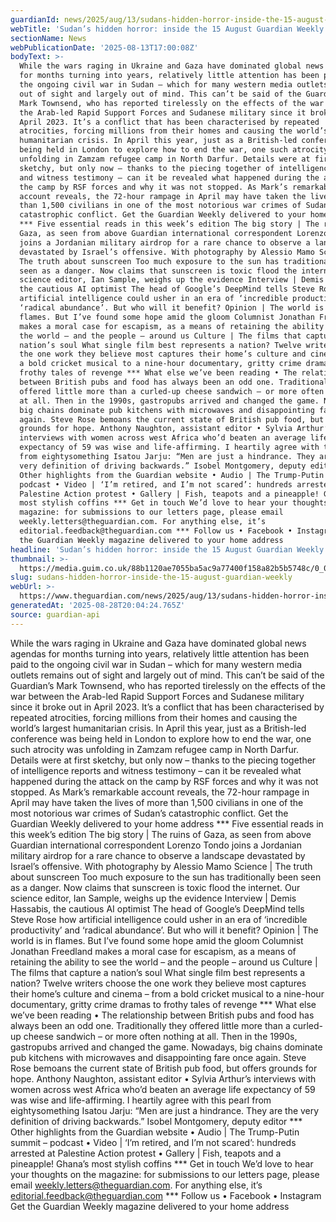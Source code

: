 ```yaml
---
guardianId: news/2025/aug/13/sudans-hidden-horror-inside-the-15-august-guardian-weekly
webTitle: 'Sudan’s hidden horror: inside the 15 August Guardian Weekly'
sectionName: News
webPublicationDate: '2025-08-13T17:00:08Z'
bodyText: >-
  While the wars raging in Ukraine and Gaza have dominated global news agendas
  for months turning into years, relatively little attention has been paid to
  the ongoing civil war in Sudan – which for many western media outlets remains
  out of sight and largely out of mind. This can’t be said of the Guardian’s
  Mark Townsend, who has reported tirelessly on the effects of the war between
  the Arab-led Rapid Support Forces and Sudanese military since it broke out in
  April 2023. It’s a conflict that has been characterised by repeated
  atrocities, forcing millions from their homes and causing the world’s largest
  humanitarian crisis. In April this year, just as a British-led conference was
  being held in London to explore how to end the war, one such atrocity was
  unfolding in Zamzam refugee camp in North Darfur. Details were at first
  sketchy, but only now – thanks to the piecing together of intelligence reports
  and witness testimony – can it be revealed what happened during the attack on
  the camp by RSF forces and why it was not stopped. As Mark’s remarkable
  account reveals, the 72-hour rampage in April may have taken the lives of more
  than 1,500 civilians in one of the most notorious war crimes of Sudan’s
  catastrophic conflict. Get the Guardian Weekly delivered to your home address
  *** Five essential reads in this week’s edition The big story | The ruins of
  Gaza, as seen from above Guardian international correspondent Lorenzo Tondo
  joins a Jordanian military airdrop for a rare chance to observe a landscape
  devastated by Israel’s offensive. With photography by Alessio Mamo Science |
  The truth about sunscreen Too much exposure to the sun has traditionally been
  seen as a danger. Now claims that sunscreen is toxic flood the internet. Our
  science editor, Ian Sample, weighs up the evidence Interview | Demis Hassabis,
  the cautious AI optimist The head of Google’s DeepMind tells Steve Rose how
  artificial intelligence could usher in an era of ‘incredible productivity’ and
  ‘radical abundance’. But who will it benefit? Opinion | The world is in
  flames. But I’ve found some hope amid the gloom Columnist Jonathan Freedland
  makes a moral case for escapism, as a means of retaining the ability to see
  the world – and the people – around us Culture | The films that capture a
  nation’s soul What single film best represents a nation? Twelve writers choose
  the one work they believe most captures their home’s culture and cinema – from
  a bold cricket musical to a nine-hour documentary, gritty crime dramas to
  frothy tales of revenge *** What else we’ve been reading • The relationship
  between British pubs and food has always been an odd one. Traditionally they
  offered little more than a curled-up cheese sandwich – or more often nothing
  at all. Then in the 1990s, gastropubs arrived and changed the game. Nowadays,
  big chains dominate pub kitchens with microwaves and disappointing fare once
  again. Steve Rose bemoans the current state of British pub food, but offers
  grounds for hope. Anthony Naughton, assistant editor • Sylvia Arthur’s
  interviews with women across west Africa who’d beaten an average life
  expectancy of 59 was wise and life-affirming. I heartily agree with this pearl
  from eightysomething Isatou Jarju: “Men are just a hindrance. They are the
  very definition of driving backwards.” Isobel Montgomery, deputy editor ***
  Other highlights from the Guardian website • Audio | The Trump-Putin summit –
  podcast • Video | ‘I’m retired, and I’m not scared’: hundreds arrested at
  Palestine Action protest • Gallery | Fish, teapots and a pineapple! Ghana’s
  most stylish coffins *** Get in touch We’d love to hear your thoughts on the
  magazine: for submissions to our letters page, please email
  weekly.letters@theguardian.com. For anything else, it’s
  editorial.feedback@theguardian.com *** Follow us • Facebook • Instagram Get
  the Guardian Weekly magazine delivered to your home address
headline: 'Sudan’s hidden horror: inside the 15 August Guardian Weekly'
thumbnail: >-
  https://media.guim.co.uk/88b1120ae7055ba5ac9a77400f158a82b5b5748c/0_0_5000_4000/500.jpg
slug: sudans-hidden-horror-inside-the-15-august-guardian-weekly
webUrl: >-
  https://www.theguardian.com/news/2025/aug/13/sudans-hidden-horror-inside-the-15-august-guardian-weekly
generatedAt: '2025-08-28T20:04:24.765Z'
source: guardian-api
---
```

While the wars raging in Ukraine and Gaza have dominated global news agendas for months turning into years, relatively little attention has been paid to the ongoing civil war in Sudan – which for many western media outlets remains out of sight and largely out of mind. This can’t be said of the Guardian’s Mark Townsend, who has reported tirelessly on the effects of the war between the Arab-led Rapid Support Forces and Sudanese military since it broke out in April 2023. It’s a conflict that has been characterised by repeated atrocities, forcing millions from their homes and causing the world’s largest humanitarian crisis. In April this year, just as a British-led conference was being held in London to explore how to end the war, one such atrocity was unfolding in Zamzam refugee camp in North Darfur. Details were at first sketchy, but only now – thanks to the piecing together of intelligence reports and witness testimony – can it be revealed what happened during the attack on the camp by RSF forces and why it was not stopped. As Mark’s remarkable account reveals, the 72-hour rampage in April may have taken the lives of more than 1,500 civilians in one of the most notorious war crimes of Sudan’s catastrophic conflict. Get the Guardian Weekly delivered to your home address *** Five essential reads in this week’s edition The big story | The ruins of Gaza, as seen from above Guardian international correspondent Lorenzo Tondo joins a Jordanian military airdrop for a rare chance to observe a landscape devastated by Israel’s offensive. With photography by Alessio Mamo Science | The truth about sunscreen Too much exposure to the sun has traditionally been seen as a danger. Now claims that sunscreen is toxic flood the internet. Our science editor, Ian Sample, weighs up the evidence Interview | Demis Hassabis, the cautious AI optimist The head of Google’s DeepMind tells Steve Rose how artificial intelligence could usher in an era of ‘incredible productivity’ and ‘radical abundance’. But who will it benefit? Opinion | The world is in flames. But I’ve found some hope amid the gloom Columnist Jonathan Freedland makes a moral case for escapism, as a means of retaining the ability to see the world – and the people – around us Culture | The films that capture a nation’s soul What single film best represents a nation? Twelve writers choose the one work they believe most captures their home’s culture and cinema – from a bold cricket musical to a nine-hour documentary, gritty crime dramas to frothy tales of revenge *** What else we’ve been reading • The relationship between British pubs and food has always been an odd one. Traditionally they offered little more than a curled-up cheese sandwich – or more often nothing at all. Then in the 1990s, gastropubs arrived and changed the game. Nowadays, big chains dominate pub kitchens with microwaves and disappointing fare once again. Steve Rose bemoans the current state of British pub food, but offers grounds for hope. Anthony Naughton, assistant editor • Sylvia Arthur’s interviews with women across west Africa who’d beaten an average life expectancy of 59 was wise and life-affirming. I heartily agree with this pearl from eightysomething Isatou Jarju: “Men are just a hindrance. They are the very definition of driving backwards.” Isobel Montgomery, deputy editor *** Other highlights from the Guardian website • Audio | The Trump-Putin summit – podcast • Video | ‘I’m retired, and I’m not scared’: hundreds arrested at Palestine Action protest • Gallery | Fish, teapots and a pineapple! Ghana’s most stylish coffins *** Get in touch We’d love to hear your thoughts on the magazine: for submissions to our letters page, please email weekly.letters@theguardian.com. For anything else, it’s editorial.feedback@theguardian.com *** Follow us • Facebook • Instagram Get the Guardian Weekly magazine delivered to your home address
